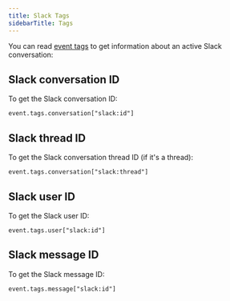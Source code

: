 ```yaml
---
title: Slack Tags
sidebarTitle: Tags
---
```


You can read [event tags](/learn/guides/advanced/event-properties#param-tags) to get information about an active Slack conversation:

## Slack conversation ID

To get the Slack conversation ID:

`event.tags.conversation["slack:id"]`

## Slack thread ID

To get the Slack conversation thread ID (if it's a thread):

`event.tags.conversation["slack:thread"]`

## Slack user ID

To get the Slack user ID:

`event.tags.user["slack:id"]`

## Slack message ID

To get the Slack message ID:

`event.tags.message["slack:id"]`